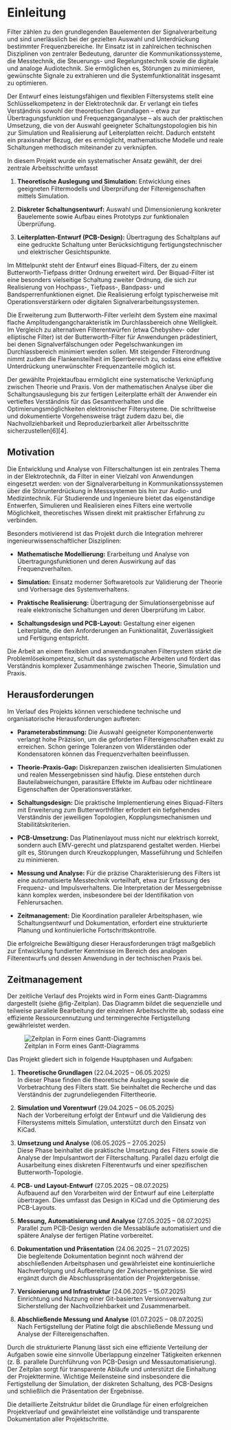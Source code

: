 # Einleitung

Filter zählen zu den grundlegenden Bauelementen der Signalverarbeitung und sind unerlässlich bei der gezielten Auswahl und Unterdrückung bestimmter Frequenzbereiche. Ihr Einsatz ist in zahlreichen technischen Disziplinen von zentraler Bedeutung, darunter die Kommunikationssysteme, die Messtechnik, die Steuerungs- und Regelungstechnik sowie die digitale und analoge Audiotechnik. Sie ermöglichen es, Störungen zu minimieren, gewünschte Signale zu extrahieren und die Systemfunktionalität insgesamt zu optimieren.

Der Entwurf eines leistungsfähigen und flexiblen Filtersystems stellt eine Schlüsselkompetenz in der Elektrotechnik dar. Er verlangt ein tiefes Verständnis sowohl der theoretischen Grundlagen – etwa zur Übertragungsfunktion und Frequenzganganalyse – als auch der praktischen Umsetzung, die von der Auswahl geeigneter Schaltungstopologien bis hin zur Simulation und Realisierung auf Leiterplatten reicht. Dadurch entsteht ein praxisnaher Bezug, der es ermöglicht, mathematische Modelle und reale Schaltungen methodisch miteinander zu verknüpfen.


In diesem Projekt wurde ein systematischer Ansatz gewählt, der drei zentrale Arbeitsschritte umfasst

1. **Theoretische Auslegung und Simulation:**
   Entwicklung eines geeigneten Filtermodells und Überprüfung der Filtereigenschaften mittels Simulation.

2. **Diskreter Schaltungsentwurf:** 
   Auswahl und Dimensionierung konkreter Bauelemente sowie Aufbau eines Prototyps zur funktionalen Überprüfung.

3. **Leiterplatten-Entwurf (PCB-Design):**
   Übertragung des Schaltplans auf eine gedruckte Schaltung unter Berücksichtigung fertigungstechnischer und elektrischer Gesichtspunkte.

Im Mittelpunkt steht der Entwurf eines Biquad-Filters, der zu einem Butterworth-Tiefpass dritter Ordnung erweitert wird. Der Biquad-Filter ist eine besonders vielseitige Schaltung zweiter Ordnung, die sich zur Realisierung von Hochpass-, Tiefpass-, Bandpass- und Bandsperrenfunktionen eignet. Die Realisierung erfolgt typischerweise mit Operationsverstärkern oder digitalen Signalverarbeitungssystemen.

Die Erweiterung zum Butterworth-Filter verleiht dem System eine maximal flache Amplitudengangcharakteristik im Durchlassbereich ohne Welligkeit. Im Vergleich zu alternativen Filterentwürfen (etwa Chebyshev- oder elliptische Filter) ist der Butterworth-Filter für Anwendungen prädestiniert, bei denen Signalverfälschungen oder Pegelschwankungen im Durchlassbereich minimiert werden sollen. Mit steigender Filterordnung nimmt zudem die Flankensteilheit im Sperrbereich zu, sodass eine effektive Unterdrückung unerwünschter Frequenzanteile möglich ist.

Der gewählte Projektaufbau ermöglicht eine systematische Verknüpfung zwischen Theorie und Praxis. Von der mathematischen Analyse über die Schaltungsauslegung bis zur fertigen Leiterplatte erhält der Anwender ein vertieftes Verständnis für das Gesamtverhalten und die Optimierungsmöglichkeiten elektronischer Filtersysteme. Die schrittweise und dokumentierte Vorgehensweise trägt zudem dazu bei, die Nachvollziehbarkeit und Reproduzierbarkeit aller Arbeitsschritte sicherzustellen[6][4].

## Motivation

Die Entwicklung und Analyse von Filterschaltungen ist ein zentrales Thema in der Elektrotechnik, da Filter in einer Vielzahl von Anwendungen eingesetzt werden: von der Signalverarbeitung in Kommunikationssystemen über die Störunterdrückung in Messsystemen bis hin zur Audio- und Medizintechnik. Für Studierende und Ingenieure bietet das eigenständige Entwerfen, Simulieren und Realisieren eines Filters eine wertvolle Möglichkeit, theoretisches Wissen direkt mit praktischer Erfahrung zu verbinden.

Besonders motivierend ist das Projekt durch die Integration mehrerer ingenieurwissenschaftlicher Disziplinen:

- **Mathematische Modellierung:** Erarbeitung und Analyse von Übertragungsfunktionen und deren Auswirkung auf das Frequenzverhalten.

- **Simulation:** Einsatz moderner Softwaretools zur Validierung der Theorie und Vorhersage des Systemverhaltens.

- **Praktische Realisierung:** Übertragung der Simulationsergebnisse auf reale elektronische Schaltungen und deren Überprüfung im Labor.

- **Schaltungsdesign und PCB-Layout:** Gestaltung einer eigenen Leiterplatte, die den Anforderungen an Funktionalität, Zuverlässigkeit und Fertigung entspricht.

Die Arbeit an einem flexiblen und anwendungsnahen Filtersystem stärkt die Problemlösekompetenz, schult das systematische Arbeiten und fördert das Verständnis komplexer Zusammenhänge zwischen Theorie, Simulation und Praxis.

## Herausforderungen

Im Verlauf des Projekts können verschiedene technische und organisatorische Herausforderungen auftreten:

- **Parameterabstimmung:** Die Auswahl geeigneter Komponentenwerte verlangt hohe Präzision, um die geforderten Filtereigenschaften exakt zu erreichen. Schon geringe Toleranzen von Widerständen oder Kondensatoren können das Frequenzverhalten beeinflussen.

- **Theorie-Praxis-Gap:** Diskrepanzen zwischen idealisierten Simulationen und realen Messergebnissen sind häufig. Diese entstehen durch Bauteilabweichungen, parasitäre Effekte im Aufbau oder nichtlineare Eigenschaften der Operationsverstärker.

- **Schaltungsdesign:** Die praktische Implementierung eines Biquad-Filters mit Erweiterung zum Butterworthfilter erfordert ein tiefgehendes Verständnis der jeweiligen Topologien, Kopplungsmechanismen und Stabilitätskriterien.

- **PCB-Umsetzung:** Das Platinenlayout muss nicht nur elektrisch korrekt, sondern auch EMV-gerecht und platzsparend gestaltet werden. Hierbei gilt es, Störungen durch Kreuzkopplungen, Masseführung und Schleifen zu minimieren.

- **Messung und Analyse:** Für die präzise Charakterisierung des Filters ist eine automatisierte Messtechnik vorteilhaft, etwa zur Erfassung des Frequenz- und Impulsverhaltens. Die Interpretation der Messergebnisse kann komplex werden, insbesondere bei der Identifikation von Fehlerursachen.

- **Zeitmanagement:** Die Koordination paralleler Arbeitsphasen, wie Schaltungsentwurf und Dokumentation, erfordert eine strukturierte Planung und kontinuierliche Fortschrittskontrolle.

Die erfolgreiche Bewältigung dieser Herausforderungen trägt maßgeblich zur Entwicklung fundierter Kenntnisse im Bereich des analogen Filterentwurfs und dessen Anwendung in der technischen Praxis bei.

## Zeitmanagement

Der zeitliche Verlauf des Projekts wird in Form eines Gantt-Diagramms dargestellt (siehe @fig-Zeitplan). Das Diagramm bildet die sequenzielle und teilweise parallele Bearbeitung der einzelnen Arbeitsschritte ab, sodass eine effiziente Ressourcennutzung und termingerechte Fertigstellung gewährleistet werden.

![Zeitplan in Form eines Gantt-Diagramms](images/Zeitplan_ANS.png){#fig-Zeitplan}

Das Projekt gliedert sich in folgende Hauptphasen und Aufgaben:

1. **Theoretische Grundlagen** (22.04.2025 – 06.05.2025)  
   In dieser Phase finden die theoretische Auslegung sowie die Vorbetrachtung des Filters statt. Sie beinhaltet die Recherche und das Verständnis der zugrundeliegenden Filtertheorie.

2. **Simulation und Vorentwurf** (29.04.2025 – 06.05.2025)  
   Nach der Vorbereitung erfolgt der Entwurf und die Validierung des Filtersystems mittels Simulation, unterstützt durch den Einsatz von KiCad.

3. **Umsetzung und Analyse** (06.05.2025 – 27.05.2025)  
   Diese Phase beinhaltet die praktische Umsetzung des Filters sowie die Analyse der Impulsantwort der Filterschaltung. Parallel dazu erfolgt die Ausarbeitung eines diskreten Filterentwurfs und einer spezifischen Butterworth-Topologie.

4. **PCB- und Layout-Entwurf** (27.05.2025 – 08.07.2025)  
   Aufbauend auf den Vorarbeiten wird der Entwurf auf eine Leiterplatte übertragen. Dies umfasst das Design in KiCad und die Optimierung des PCB-Layouts.

5. **Messung, Automatisierung und Analyse** (27.05.2025 – 08.07.2025)  
   Parallel zum PCB-Design werden die Messabläufe automatisiert und die spätere Analyse der fertigen Platine vorbereitet.

6. **Dokumentation und Präsentation** (24.06.2025 – 21.07.2025)  
   Die begleitende Dokumentation beginnt noch während der abschließenden Arbeitsphasen und gewährleistet eine kontinuierliche Nachverfolgung und Aufbereitung der Zwischenergebnisse. Sie wird ergänzt durch die Abschlusspräsentation der Projektergebnisse.

7. **Versionierung und Infrastruktur** (24.06.2025 – 15.07.2025)  
   Einrichtung und Nutzung einer Git-basierten Versionsverwaltung zur Sicherstellung der Nachvollziehbarkeit und Zusammenarbeit.

8. **Abschließende Messung und Analyse** (01.07.2025 – 08.07.2025)  
   Nach Fertigstellung der Platine folgt die abschließende Messung und Analyse der Filtereigenschaften.

Durch die strukturierte Planung lässt sich eine effiziente Verteilung der Aufgaben sowie eine sinnvolle Überlappung einzelner Tätigkeiten erkennen (z. B. parallele Durchführung von PCB-Design und Messautomatisierung). Der Zeitplan sorgt für transparente Abläufe und unterstützt die Einhaltung der Projekttermine. Wichtige Meilensteine sind insbesondere die Fertigstellung der Simulation, der diskreten Schaltung, des PCB-Designs und schließlich die Präsentation der Ergebnisse.

Die detaillierte Zeitstruktur bildet die Grundlage für einen erfolgreichen Projektverlauf und gewährleistet eine vollständige und transparente Dokumentation aller Projektschritte.
